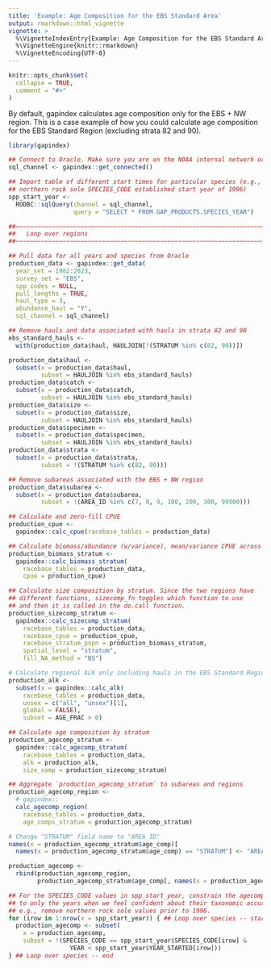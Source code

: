 ```yaml
---
title: 'Example: Age Composition for the EBS Standard Area'
output: rmarkdown::html_vignette
vignette: >
  %\VignetteIndexEntry{Example: Age Composition for the EBS Standard Area}
  %\VignetteEngine{knitr::rmarkdown}
  %\VignetteEncoding{UTF-8}
---
```


```r
knitr::opts_chunk$set(
  collapse = TRUE,
  comment = "#>"
)
```

By default, gapindex calculates age composition only for the EBS + NW region. This is a case example of how you could calculate age composition for the EBS Standard Region (excluding strata 82 and 90). 

```r
library(gapindex)

## Connect to Oracle. Make sure you are on the NOAA internal network or VPN
sql_channel <- gapindex::get_connected()

## Import table of different start times for particular species (e.g., 
## northern rock sole SPECIES_CODE established start year of 1996)
spp_start_year <-
  RODBC::sqlQuery(channel = sql_channel, 
                  query = "SELECT * FROM GAP_PRODUCTS.SPECIES_YEAR")

##~~~~~~~~~~~~~~~~~~~~~~~~~~~~~~~~~~~~~~~~~~~~~~~~~~~~~~~~~~~~~~~~~~~~~~~~~~~~~
##   Loop over regions
##~~~~~~~~~~~~~~~~~~~~~~~~~~~~~~~~~~~~~~~~~~~~~~~~~~~~~~~~~~~~~~~~~~~~~~~~~~~~~

## Pull data for all years and species from Oracle
production_data <- gapindex::get_data(
  year_set = 1982:2023,
  survey_set = "EBS",
  spp_codes = NULL,
  pull_lengths = TRUE, 
  haul_type = 3, 
  abundance_haul = "Y",
  sql_channel = sql_channel)

## Remove hauls and data associated with hauls in strata 82 and 90
ebs_standard_hauls <- 
  with(production_data$haul, HAULJOIN[!(STRATUM %in% c(82, 90))])

production_data$haul <- 
  subset(x = production_data$haul, 
         subset = HAULJOIN %in% ebs_standard_hauls)
production_data$catch <- 
  subset(x = production_data$catch, 
         subset = HAULJOIN %in% ebs_standard_hauls)
production_data$size <- 
  subset(x = production_data$size, 
         subset = HAULJOIN %in% ebs_standard_hauls)
production_data$specimen <- 
  subset(x = production_data$specimen, 
         subset = HAULJOIN %in% ebs_standard_hauls)
production_data$strata <- 
  subset(x = production_data$strata, 
         subset = !(STRATUM %in% c(82, 90)))

## Remove subareas associated with the EBS + NW region
production_data$subarea <- 
  subset(x = production_data$subarea, 
         subset = !(AREA_ID %in% c(7, 8, 9, 100, 200, 300, 99900)))

## Calculate and zero-fill CPUE
production_cpue <-
  gapindex::calc_cpue(racebase_tables = production_data)

## Calculate biomass/abundance (w/variance), mean/variance CPUE across strata
production_biomass_stratum <-
  gapindex::calc_biomass_stratum(
    racebase_tables = production_data,
    cpue = production_cpue)

## Calculate size composition by stratum. Since the two regions have
## different functions, sizecomp_fn toggles which function to use
## and then it is called in the do.call function.
production_sizecomp_stratum <- 
  gapindex::calc_sizecomp_stratum(
    racebase_tables = production_data,
    racebase_cpue = production_cpue,
    racebase_stratum_popn = production_biomass_stratum,
    spatial_level = "stratum",
    fill_NA_method = "BS")

# Calculate regional ALK only including hauls in the EBS Standard Region
production_alk <- 
  subset(x = gapindex::calc_alk(
    racebase_tables = production_data,
    unsex = c("all", "unsex")[1], 
    global = FALSE),
    subset = AGE_FRAC > 0)

## Calculate age composition by stratum
production_agecomp_stratum <- 
  gapindex::calc_agecomp_stratum(
    racebase_tables = production_data,
    alk = production_alk,
    size_comp = production_sizecomp_stratum)

## Aggregate `production_agecomp_stratum` to subareas and regions
production_agecomp_region <- 
  # gapindex::
  calc_agecomp_region(
    racebase_tables = production_data,
    age_comps_stratum = production_agecomp_stratum)

# Change "STRATUM" field name to "AREA_ID"
names(x = production_agecomp_stratum$age_comp)[
  names(x = production_agecomp_stratum$age_comp) == "STRATUM"] <- "AREA_ID"

production_agecomp <- 
  rbind(production_agecomp_region,
        production_agecomp_stratum$age_comp[, names(x = production_agecomp_region)])

## For the SPECIES_CODE values in spp_start_year, constrain the agecomp tables 
## to only the years when we feel confident about their taxonomic accuracy, 
## e.g., remove northern rock sole values prior to 1996.
for (irow in 1:nrow(x = spp_start_year)) { ## Loop over species -- start
  production_agecomp <- subset(
    x = production_agecomp,
    subset = !(SPECIES_CODE == spp_start_year$SPECIES_CODE[irow] & 
                 YEAR < spp_start_year$YEAR_STARTED[irow]))
} ## Loop over species -- end
```
